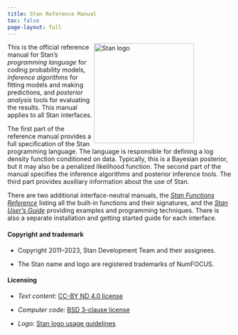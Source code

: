```yaml
---
title: Stan Reference Manual
toc: false
page-layout: full
---
```

<img style="float:right; margin: 0em 6em 0em 0em" src="img/logo_tm.png" width="225" alt="Stan logo" />

::: {.grid}

::: {.g-col-11}

This is the official reference manual for Stan's *programming
language* for coding probability models, *inference algorithms* for
fitting models and making predictions, and *posterior analysis* tools
for evaluating the results.  This manual applies to all Stan
interfaces.

The first part of the reference manual provides a full specification
of the Stan programming language.  The language is
responsible for defining a log density function conditioned on data.
Typically, this is a Bayesian posterior, but it may also be a
penalized likelihood function.  The second part of the manual
specifies the inference algorithms and posterior inference tools.
The third part provides auxiliary information about the use of Stan.

There are two additional interface-neutral manuals, the
[*Stan Functions Reference*](https://mc-stan.org/docs/functions-reference/index.html)
listing all the built-in functions and their signatures,
and the [*Stan User's Guide*](https://mc-stan.org/docs/stan-users-guide/index.html)
providing examples and programming techniques.
There is also a separate installation and getting started guide for
each interface.


#### Copyright and trademark {-}

* Copyright 2011--2023, Stan Development Team and their assignees.

* The Stan name and logo are registered trademarks of NumFOCUS.


#### Licensing {-}

* *Text content:*  [CC-BY ND 4.0 license](https://creativecommons.org/licenses/by-nd/4.0/legalcode)

* *Computer code:*  [BSD 3-clause license](https://opensource.org/licenses/BSD-3-Clause)

* *Logo:*  [Stan logo usage guidelines](https://mc-stan.org/about/logo/)

:::

:::
